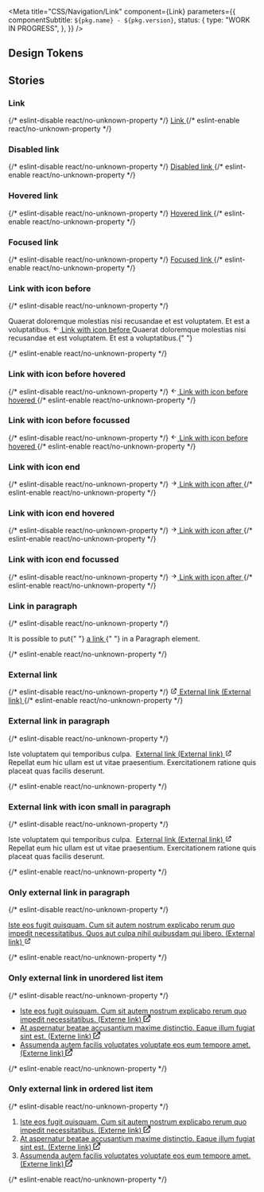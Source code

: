 
<Meta
  title="CSS/Navigation/Link"
  component={Link}
  parameters={{
    componentSubtitle: `${pkg.name} - ${pkg.version}`,
    status: {
      type: "WORK IN PROGRESS",
    },
  }}
/>

<Description markdown={readme} />

## Design Tokens

<DesignTokenDocBlock categoryName="Link" viewType="table" />

## Stories

### Link

<Canvas>
  {/* eslint-disable react/no-unknown-property */}
  <Story name="Link">
    <a href="#example-link" class="denhaag-link">
      <span class="denhaag-link__label">Link</span>
    </a>
  </Story>
  {/* eslint-enable react/no-unknown-property */}
</Canvas>

### Disabled link

<Canvas>
  {/* eslint-disable react/no-unknown-property */}
  <Story name="Disabled Link">
    <a href="#example-link" class="denhaag-link denhaag-link--disabled" tabindex="-1">
      <span class="denhaag-link__label">Disabled link</span>
    </a>
  </Story>
  {/* eslint-enable react/no-unknown-property */}
</Canvas>

### Hovered link

<Canvas>
  {/* eslint-disable react/no-unknown-property */}
  <Story name="Hovered Link">
    <a href="#example-link" class="denhaag-link denhaag-link--hover">
      <span class="denhaag-link__label">Hovered link</span>
    </a>
  </Story>
  {/* eslint-enable react/no-unknown-property */}
</Canvas>

### Focused link

<Canvas>
  {/* eslint-disable react/no-unknown-property */}
  <Story name="Focused Link">
    <a href="#example-link" class="denhaag-link denhaag-link--focus">
      <span class="denhaag-link__label">Focused link</span>
    </a>
  </Story>
  {/* eslint-enable react/no-unknown-property */}
</Canvas>

### Link with icon before

<Canvas>
  {/* eslint-disable react/no-unknown-property */}
  <Story name="Link with icon before">
    <p class="utrecht-paragraph">
      Quaerat doloremque molestias nisi recusandae et est voluptatem. Et est a voluptatibus.
      <a href="#example-link" tabindex="0" class="denhaag-link denhaag-link--with-icon denhaag-link--with-icon-start">
        <span class="denhaag-link__icon">
          <svg
            width="1em"
            height="1em"
            viewBox="0 0 24 24"
            fill="none"
            xmlns="http://www.w3.org/2000/svg"
            class="denhaag-icon"
            focusable="false"
            aria-hidden="true"
            shape-rendering="auto"
          >
            <path
              d="M11.7071 18.7071C11.3166 19.0976 10.6834 19.0976 10.2929 18.7071L4.29289 12.7071C4.10536 12.5196 4 12.2652 4 12C4 11.7348 4.10536 11.4804 4.29289 11.2929L10.2929 5.29289C10.6834 4.90237 11.3166 4.90237 11.7071 5.29289C12.0976 5.68342 12.0976 6.31658 11.7071 6.70711L7.41421 11L19 11C19.5523 11 20 11.4477 20 12C20 12.5523 19.5523 13 19 13L7.41421 13L11.7071 17.2929C12.0976 17.6834 12.0976 18.3166 11.7071 18.7071Z"
              fill="currentColor"
            ></path>
          </svg>
        </span>
        <span class="denhaag-link__label">Link with icon before</span>
      </a> Quaerat doloremque molestias nisi recusandae et est voluptatem. Et est a voluptatibus.{" "}
    </p>
  </Story>
  {/* eslint-enable react/no-unknown-property */}
</Canvas>

### Link with icon before hovered

<Canvas>
  {/* eslint-disable react/no-unknown-property */}
  <Story name="Link with icon before hovered">
    <a
      href="#example-link"
      tabindex="0"
      class="denhaag-link denhaag-link--with-icon denhaag-link--with-icon-start denhaag-link--hover"
    >
      <span class="denhaag-link__icon">
        <svg
          width="1em"
          height="1em"
          viewBox="0 0 24 24"
          fill="none"
          xmlns="http://www.w3.org/2000/svg"
          class="denhaag-icon"
          focusable="false"
          aria-hidden="true"
          shape-rendering="auto"
        >
          <path
            d="M11.7071 18.7071C11.3166 19.0976 10.6834 19.0976 10.2929 18.7071L4.29289 12.7071C4.10536 12.5196 4 12.2652 4 12C4 11.7348 4.10536 11.4804 4.29289 11.2929L10.2929 5.29289C10.6834 4.90237 11.3166 4.90237 11.7071 5.29289C12.0976 5.68342 12.0976 6.31658 11.7071 6.70711L7.41421 11L19 11C19.5523 11 20 11.4477 20 12C20 12.5523 19.5523 13 19 13L7.41421 13L11.7071 17.2929C12.0976 17.6834 12.0976 18.3166 11.7071 18.7071Z"
            fill="currentColor"
          ></path>
        </svg>
      </span>
      <span class="denhaag-link__label">Link with icon before hovered</span>
    </a>
  </Story>
  {/* eslint-enable react/no-unknown-property */}
</Canvas>

### Link with icon before focussed

<Canvas>
  {/* eslint-disable react/no-unknown-property */}
  <Story name="Link with icon before focussed">
    <a
      href="#example-link"
      tabindex="0"
      class="denhaag-link denhaag-link--with-icon denhaag-link--with-icon-start denhaag-link--focus"
    >
      <span class="denhaag-link__icon">
        <svg
          width="1em"
          height="1em"
          viewBox="0 0 24 24"
          fill="none"
          xmlns="http://www.w3.org/2000/svg"
          class="denhaag-icon"
          focusable="false"
          aria-hidden="true"
          shape-rendering="auto"
        >
          <path
            d="M11.7071 18.7071C11.3166 19.0976 10.6834 19.0976 10.2929 18.7071L4.29289 12.7071C4.10536 12.5196 4 12.2652 4 12C4 11.7348 4.10536 11.4804 4.29289 11.2929L10.2929 5.29289C10.6834 4.90237 11.3166 4.90237 11.7071 5.29289C12.0976 5.68342 12.0976 6.31658 11.7071 6.70711L7.41421 11L19 11C19.5523 11 20 11.4477 20 12C20 12.5523 19.5523 13 19 13L7.41421 13L11.7071 17.2929C12.0976 17.6834 12.0976 18.3166 11.7071 18.7071Z"
            fill="currentColor"
          ></path>
        </svg>
      </span>
      <span class="denhaag-link__label">Link with icon before hovered</span>
    </a>
  </Story>
  {/* eslint-enable react/no-unknown-property */}
</Canvas>

### Link with icon end

<Canvas>
  {/* eslint-disable react/no-unknown-property */}
  <Story name="Link with icon after">
    <a href="#example-link" tabindex="0" class="denhaag-link denhaag-link--with-icon denhaag-link--with-icon-end">
      <span class="denhaag-link__icon">
        <svg
          width="1em"
          height="1em"
          viewBox="0 0 24 24"
          fill="none"
          xmlns="http://www.w3.org/2000/svg"
          class="denhaag-icon"
          focusable="false"
          aria-hidden="true"
          shape-rendering="auto"
        >
          <path
            d="M12.2929 5.29289C12.6834 4.90237 13.3166 4.90237 13.7071 5.29289L19.7071 11.2929C19.8946 11.4804 20 11.7348 20 12C20 12.2652 19.8946 12.5196 19.7071 12.7071L13.7071 18.7071C13.3166 19.0976 12.6834 19.0976 12.2929 18.7071C11.9024 18.3166 11.9024 17.6834 12.2929 17.2929L16.5858 13L5 13C4.44772 13 4 12.5523 4 12C4 11.4477 4.44772 11 5 11L16.5858 11L12.2929 6.70711C11.9024 6.31658 11.9024 5.68342 12.2929 5.29289Z"
            fill="currentColor"
          />
        </svg>
      </span>
      <span class="denhaag-link__label">Link with icon after</span>
    </a>
  </Story>
  {/* eslint-enable react/no-unknown-property */}
</Canvas>

### Link with icon end hovered

<Canvas>
  {/* eslint-disable react/no-unknown-property */}
  <Story name="Link with icon after hovered">
    <a
      href="#example-link"
      tabindex="0"
      class="denhaag-link denhaag-link--with-icon denhaag-link--with-icon-end denhaag-link--hover"
    >
      <span class="denhaag-link__icon">
        <svg
          width="1em"
          height="1em"
          viewBox="0 0 24 24"
          fill="none"
          xmlns="http://www.w3.org/2000/svg"
          class="denhaag-icon"
          focusable="false"
          aria-hidden="true"
          shape-rendering="auto"
        >
          <path
            d="M12.2929 5.29289C12.6834 4.90237 13.3166 4.90237 13.7071 5.29289L19.7071 11.2929C19.8946 11.4804 20 11.7348 20 12C20 12.2652 19.8946 12.5196 19.7071 12.7071L13.7071 18.7071C13.3166 19.0976 12.6834 19.0976 12.2929 18.7071C11.9024 18.3166 11.9024 17.6834 12.2929 17.2929L16.5858 13L5 13C4.44772 13 4 12.5523 4 12C4 11.4477 4.44772 11 5 11L16.5858 11L12.2929 6.70711C11.9024 6.31658 11.9024 5.68342 12.2929 5.29289Z"
            fill="currentColor"
          />
        </svg>
      </span>
      <span class="denhaag-link__label">Link with icon after</span>
    </a>
  </Story>
  {/* eslint-enable react/no-unknown-property */}
</Canvas>

### Link with icon end focussed

<Canvas>
  {/* eslint-disable react/no-unknown-property */}
  <Story name="Link with icon after focussed">
    <a
      href="#example-link"
      tabindex="0"
      class="denhaag-link denhaag-link--with-icon denhaag-link--with-icon-end denhaag-link--focus"
    >
      <span class="denhaag-link__icon">
        <svg
          width="1em"
          height="1em"
          viewBox="0 0 24 24"
          fill="none"
          xmlns="http://www.w3.org/2000/svg"
          class="denhaag-icon"
          focusable="false"
          aria-hidden="true"
          shape-rendering="auto"
        >
          <path
            d="M12.2929 5.29289C12.6834 4.90237 13.3166 4.90237 13.7071 5.29289L19.7071 11.2929C19.8946 11.4804 20 11.7348 20 12C20 12.2652 19.8946 12.5196 19.7071 12.7071L13.7071 18.7071C13.3166 19.0976 12.6834 19.0976 12.2929 18.7071C11.9024 18.3166 11.9024 17.6834 12.2929 17.2929L16.5858 13L5 13C4.44772 13 4 12.5523 4 12C4 11.4477 4.44772 11 5 11L16.5858 11L12.2929 6.70711C11.9024 6.31658 11.9024 5.68342 12.2929 5.29289Z"
            fill="currentColor"
          />
        </svg>
      </span>
      <span class="denhaag-link__label">Link with icon after</span>
    </a>
  </Story>
  {/* eslint-enable react/no-unknown-property */}
</Canvas>

### Link in paragraph

<Canvas>
  {/* eslint-disable react/no-unknown-property */}
  <Story name="Link in Paragraph">
    <p class="utrecht-paragraph">
      It is possible to put{" "}
      <a href="#example-link" class="denhaag-link" tabindex="0">
        <span class="denhaag-link__label">a link</span>
      </a>{" "}
      in a Paragraph element.
    </p>
  </Story>
  {/* eslint-enable react/no-unknown-property */}
</Canvas>

### External link

<Canvas>
  {/* eslint-disable react/no-unknown-property */}
  <Story name="External link">
    <a
      href="#example-link"
      class="denhaag-link denhaag-link--with-icon denhaag-link--with-icon-end denhaag-link--external"
    >
      <span class="denhaag-link__icon">
        <svg
          width="1em"
          height="1em"
          viewBox="0 0 24 24"
          fill="none"
          xmlns="http://www.w3.org/2000/svg"
          class="denhaag-icon"
          focusable="false"
          aria-hidden="true"
          shape-rendering="auto"
        >
          <path
            d="M14 5C13.4477 5 13 4.55228 13 4C13 3.44772 13.4477 3 14 3H20C20.2652 3 20.5196 3.10536 20.7071 3.29289C20.8946 3.48043 21 3.73478 21 4L21 10C21 10.5523 20.5523 11 20 11C19.4477 11 19 10.5523 19 10L19 6.41422L9.70711 15.7071C9.31658 16.0976 8.68342 16.0976 8.29289 15.7071C7.90237 15.3166 7.90237 14.6834 8.29289 14.2929L17.5858 5H14ZM3 7C3 5.89543 3.89543 5 5 5H10C10.5523 5 11 5.44772 11 6C11 6.55228 10.5523 7 10 7H5V19H17V14C17 13.4477 17.4477 13 18 13C18.5523 13 19 13.4477 19 14V19C19 20.1046 18.1046 21 17 21H5C3.89543 21 3 20.1046 3 19V7Z"
            fill="currentColor"
          />
        </svg>
      </span>
      <span class="denhaag-link__label">External link</span>
      <span class="denhaag-link__sr-only">(External link)</span>
    </a>
  </Story>
  {/* eslint-enable react/no-unknown-property */}
</Canvas>

### External link in paragraph

<Canvas>
  {/* eslint-disable react/no-unknown-property */}
  <Story name="External link in paragraph">
    <p class="utrecht-paragraph">
      Iste voluptatem qui temporibus culpa.&nbsp;
      <a
        href="#example-link"
        class="denhaag-link denhaag-link--with-icon denhaag-link--with-icon-end denhaag-link--external"
      >
        <span class="denhaag-link__label">External link</span>
        <span class="denhaag-link__sr-only">(External link)</span>
        <span class="denhaag-link__icon">
          <svg
            width="1em"
            height="1em"
            viewBox="0 0 24 24"
            fill="none"
            xmlns="http://www.w3.org/2000/svg"
            class="denhaag-icon"
            focusable="false"
            aria-hidden="true"
            shape-rendering="auto"
          >
            <path
              d="M14 5C13.4477 5 13 4.55228 13 4C13 3.44772 13.4477 3 14 3H20C20.2652 3 20.5196 3.10536 20.7071 3.29289C20.8946 3.48043 21 3.73478 21 4L21 10C21 10.5523 20.5523 11 20 11C19.4477 11 19 10.5523 19 10L19 6.41422L9.70711 15.7071C9.31658 16.0976 8.68342 16.0976 8.29289 15.7071C7.90237 15.3166 7.90237 14.6834 8.29289 14.2929L17.5858 5H14ZM3 7C3 5.89543 3.89543 5 5 5H10C10.5523 5 11 5.44772 11 6C11 6.55228 10.5523 7 10 7H5V19H17V14C17 13.4477 17.4477 13 18 13C18.5523 13 19 13.4477 19 14V19C19 20.1046 18.1046 21 17 21H5C3.89543 21 3 20.1046 3 19V7Z"
              fill="currentColor"
            />
          </svg>
        </span>
      </a> Repellat eum hic ullam est ut vitae praesentium. Exercitationem ratione quis placeat quas facilis deserunt.
    </p>
  </Story>
  {/* eslint-enable react/no-unknown-property */}
</Canvas>

### External link with icon small in paragraph

<Canvas>
  {/* eslint-disable react/no-unknown-property */}
  <Story name="External link with icon small in paragraph">
    <p class="utrecht-paragraph">
      Iste voluptatem qui temporibus culpa.&nbsp;
      <a
        href="#example-link"
        class="denhaag-link denhaag-link--with-icon denhaag-link--with-small-icon denhaag-link--with-icon-end denhaag-link--external"
      >
        <span class="denhaag-link__label">External link</span>
        <span class="denhaag-link__sr-only">(External link)</span>
        <span class="denhaag-link__icon">
          <svg
            width="1em"
            height="1em"
            viewBox="0 0 24 24"
            fill="none"
            xmlns="http://www.w3.org/2000/svg"
            class="denhaag-icon"
            focusable="false"
            aria-hidden="true"
            shape-rendering="auto"
          >
            <path
              d="M14 5C13.4477 5 13 4.55228 13 4C13 3.44772 13.4477 3 14 3H20C20.2652 3 20.5196 3.10536 20.7071 3.29289C20.8946 3.48043 21 3.73478 21 4L21 10C21 10.5523 20.5523 11 20 11C19.4477 11 19 10.5523 19 10L19 6.41422L9.70711 15.7071C9.31658 16.0976 8.68342 16.0976 8.29289 15.7071C7.90237 15.3166 7.90237 14.6834 8.29289 14.2929L17.5858 5H14ZM3 7C3 5.89543 3.89543 5 5 5H10C10.5523 5 11 5.44772 11 6C11 6.55228 10.5523 7 10 7H5V19H17V14C17 13.4477 17.4477 13 18 13C18.5523 13 19 13.4477 19 14V19C19 20.1046 18.1046 21 17 21H5C3.89543 21 3 20.1046 3 19V7Z"
              fill="currentColor"
            />
          </svg>
        </span>
      </a> Repellat eum hic ullam est ut vitae praesentium. Exercitationem ratione quis placeat quas facilis deserunt.
    </p>
  </Story>
  {/* eslint-enable react/no-unknown-property */}
</Canvas>

### Only external link in paragraph

<Canvas>
  {/* eslint-disable react/no-unknown-property */}
  <Story name="Only external link in paragraph">
    <p class="utrecht-paragraph">
      <a
        href="#example-link"
        class="denhaag-link denhaag-link--with-icon denhaag-link--with-icon-end denhaag-link--external"
      >
        <span class="denhaag-link__label">
          Iste eos fugit quisquam. Cum sit autem nostrum explicabo rerum quo impedit necessitatibus. Quos aut culpa
          nihil quibusdam qui libero.
        </span>
        <span class="denhaag-link__sr-only">(External link)</span>
        <span class="denhaag-link__icon">
          <svg
            width="1em"
            height="1em"
            viewBox="0 0 24 24"
            fill="none"
            xmlns="http://www.w3.org/2000/svg"
            class="denhaag-icon"
            focusable="false"
            aria-hidden="true"
            shape-rendering="auto"
          >
            <path
              d="M14 5C13.4477 5 13 4.55228 13 4C13 3.44772 13.4477 3 14 3H20C20.2652 3 20.5196 3.10536 20.7071 3.29289C20.8946 3.48043 21 3.73478 21 4L21 10C21 10.5523 20.5523 11 20 11C19.4477 11 19 10.5523 19 10L19 6.41422L9.70711 15.7071C9.31658 16.0976 8.68342 16.0976 8.29289 15.7071C7.90237 15.3166 7.90237 14.6834 8.29289 14.2929L17.5858 5H14ZM3 7C3 5.89543 3.89543 5 5 5H10C10.5523 5 11 5.44772 11 6C11 6.55228 10.5523 7 10 7H5V19H17V14C17 13.4477 17.4477 13 18 13C18.5523 13 19 13.4477 19 14V19C19 20.1046 18.1046 21 17 21H5C3.89543 21 3 20.1046 3 19V7Z"
              fill="currentColor"
            />
          </svg>
        </span>
      </a>
    </p>
  </Story>
  {/* eslint-enable react/no-unknown-property */}
</Canvas>

### Only external link in unordered list item

<Canvas>
  {/* eslint-disable react/no-unknown-property */}
  <Story name="Only external link in unordered list item">
    <ul class="denhaag-unordered-list">
      <li>
        <a
          href="https://denhaag.raadsinformatie.nl/modules/13/Overige%20bestuurlijke%20stukken/757852"
          class="denhaag-link denhaag-link--external denhaag-link--with-icon denhaag-link--with-icon-end"
        >
          <span class="denhaag-link__label">
            Iste eos fugit quisquam. Cum sit autem nostrum explicabo rerum quo impedit necessitatibus.
          </span>
          <span class="denhaag-link__sr-only">(Externe link)</span>
          <span class="denhaag-link__icon">
            <svg
              aria-hidden="true"
              class="denhaag-icon"
              xmlns="http://www.w3.org/2000/svg"
              width="1em"
              height="1em"
              viewBox="0 0 18 18"
              fill="none"
            >
              <path
                d="M11 2C10.4477 2 10 1.55228 10 1C10 0.447715 10.4477 0 11 0H17C17.2652 0 17.5196 0.105357 17.7071 0.292894C17.8946 0.48043 18 0.734784 18 1L18 7C18 7.55229 17.5523 8 17 8C16.4477 8 16 7.55228 16 7L16 3.41422L6.70711 12.7071C6.31658 13.0976 5.68342 13.0976 5.29289 12.7071C4.90237 12.3166 4.90237 11.6834 5.29289 11.2929L14.5858 2H11ZM0 4C0 2.89543 0.895431 2 2 2H7C7.55228 2 8 2.44772 8 3C8 3.55228 7.55228 4 7 4H2V16H14V11C14 10.4477 14.4477 10 15 10C15.5523 10 16 10.4477 16 11V16C16 17.1046 15.1046 18 14 18H2C0.895431 18 0 17.1046 0 16V4Z"
                fill="currentColor"
              ></path>
            </svg>
          </span>
        </a>
      </li>
      <li>
        <a
          href="https://denhaag.raadsinformatie.nl/modules/13/Overige%20bestuurlijke%20stukken/598806"
          class="denhaag-link denhaag-link--external denhaag-link--with-icon denhaag-link--with-icon-end"
        >
          <span class="denhaag-link__label">
            At aspernatur beatae accusantium maxime distinctio. Eaque illum fugiat sint est.
          </span>
          <span class="denhaag-link__sr-only">(Externe link)</span>
          <span class="denhaag-link__icon">
            <svg
              aria-hidden="true"
              class="denhaag-icon"
              xmlns="http://www.w3.org/2000/svg"
              width="1em"
              height="1em"
              viewBox="0 0 18 18"
              fill="none"
            >
              <path
                d="M11 2C10.4477 2 10 1.55228 10 1C10 0.447715 10.4477 0 11 0H17C17.2652 0 17.5196 0.105357 17.7071 0.292894C17.8946 0.48043 18 0.734784 18 1L18 7C18 7.55229 17.5523 8 17 8C16.4477 8 16 7.55228 16 7L16 3.41422L6.70711 12.7071C6.31658 13.0976 5.68342 13.0976 5.29289 12.7071C4.90237 12.3166 4.90237 11.6834 5.29289 11.2929L14.5858 2H11ZM0 4C0 2.89543 0.895431 2 2 2H7C7.55228 2 8 2.44772 8 3C8 3.55228 7.55228 4 7 4H2V16H14V11C14 10.4477 14.4477 10 15 10C15.5523 10 16 10.4477 16 11V16C16 17.1046 15.1046 18 14 18H2C0.895431 18 0 17.1046 0 16V4Z"
                fill="currentColor"
              ></path>
            </svg>
          </span>
        </a>
      </li>
      <li>
        <a
          href="https://denhaag.test/nl/in-de-stad/verkeer-en-vervoer/ov-next-openbaar-vervoer-van-de-toekomst/"
          class="denhaag-link denhaag-link--external denhaag-link--with-icon denhaag-link--with-icon-end"
        >
          <span class="denhaag-link__label">Assumenda autem facilis voluptates voluptate eos eum tempore amet.</span>
          <span class="denhaag-link__sr-only">(Externe link)</span>
          <span class="denhaag-link__icon">
            <svg
              aria-hidden="true"
              class="denhaag-icon"
              xmlns="http://www.w3.org/2000/svg"
              width="1em"
              height="1em"
              viewBox="0 0 18 18"
              fill="none"
            >
              <path
                d="M11 2C10.4477 2 10 1.55228 10 1C10 0.447715 10.4477 0 11 0H17C17.2652 0 17.5196 0.105357 17.7071 0.292894C17.8946 0.48043 18 0.734784 18 1L18 7C18 7.55229 17.5523 8 17 8C16.4477 8 16 7.55228 16 7L16 3.41422L6.70711 12.7071C6.31658 13.0976 5.68342 13.0976 5.29289 12.7071C4.90237 12.3166 4.90237 11.6834 5.29289 11.2929L14.5858 2H11ZM0 4C0 2.89543 0.895431 2 2 2H7C7.55228 2 8 2.44772 8 3C8 3.55228 7.55228 4 7 4H2V16H14V11C14 10.4477 14.4477 10 15 10C15.5523 10 16 10.4477 16 11V16C16 17.1046 15.1046 18 14 18H2C0.895431 18 0 17.1046 0 16V4Z"
                fill="currentColor"
              ></path>
            </svg>
          </span>
        </a>
      </li>
    </ul>
  </Story>
  {/* eslint-enable react/no-unknown-property */}
</Canvas>

### Only external link in ordered list item

<Canvas>
  {/* eslint-disable react/no-unknown-property */}
  <Story name="Only external link in ordered list item">
    <ol class="denhaag-ordered-list">
      <li>
        <a
          href="https://denhaag.raadsinformatie.nl/modules/13/Overige%20bestuurlijke%20stukken/757852"
          class="denhaag-link denhaag-link--external denhaag-link--with-icon denhaag-link--with-icon-end"
        >
          <span class="denhaag-link__label">
            Iste eos fugit quisquam. Cum sit autem nostrum explicabo rerum quo impedit necessitatibus.
          </span>
          <span class="denhaag-link__sr-only">(Externe link)</span>
          <span class="denhaag-link__icon">
            <svg
              aria-hidden="true"
              class="denhaag-icon"
              xmlns="http://www.w3.org/2000/svg"
              width="1em"
              height="1em"
              viewBox="0 0 18 18"
              fill="none"
            >
              <path
                d="M11 2C10.4477 2 10 1.55228 10 1C10 0.447715 10.4477 0 11 0H17C17.2652 0 17.5196 0.105357 17.7071 0.292894C17.8946 0.48043 18 0.734784 18 1L18 7C18 7.55229 17.5523 8 17 8C16.4477 8 16 7.55228 16 7L16 3.41422L6.70711 12.7071C6.31658 13.0976 5.68342 13.0976 5.29289 12.7071C4.90237 12.3166 4.90237 11.6834 5.29289 11.2929L14.5858 2H11ZM0 4C0 2.89543 0.895431 2 2 2H7C7.55228 2 8 2.44772 8 3C8 3.55228 7.55228 4 7 4H2V16H14V11C14 10.4477 14.4477 10 15 10C15.5523 10 16 10.4477 16 11V16C16 17.1046 15.1046 18 14 18H2C0.895431 18 0 17.1046 0 16V4Z"
                fill="currentColor"
              ></path>
            </svg>
          </span>
        </a>
      </li>
      <li>
        <a
          href="https://denhaag.raadsinformatie.nl/modules/13/Overige%20bestuurlijke%20stukken/598806"
          class="denhaag-link denhaag-link--external denhaag-link--with-icon denhaag-link--with-icon-end"
        >
          <span class="denhaag-link__label">
            At aspernatur beatae accusantium maxime distinctio. Eaque illum fugiat sint est.
          </span>
          <span class="denhaag-link__sr-only">(Externe link)</span>
          <span class="denhaag-link__icon">
            <svg
              aria-hidden="true"
              class="denhaag-icon"
              xmlns="http://www.w3.org/2000/svg"
              width="1em"
              height="1em"
              viewBox="0 0 18 18"
              fill="none"
            >
              <path
                d="M11 2C10.4477 2 10 1.55228 10 1C10 0.447715 10.4477 0 11 0H17C17.2652 0 17.5196 0.105357 17.7071 0.292894C17.8946 0.48043 18 0.734784 18 1L18 7C18 7.55229 17.5523 8 17 8C16.4477 8 16 7.55228 16 7L16 3.41422L6.70711 12.7071C6.31658 13.0976 5.68342 13.0976 5.29289 12.7071C4.90237 12.3166 4.90237 11.6834 5.29289 11.2929L14.5858 2H11ZM0 4C0 2.89543 0.895431 2 2 2H7C7.55228 2 8 2.44772 8 3C8 3.55228 7.55228 4 7 4H2V16H14V11C14 10.4477 14.4477 10 15 10C15.5523 10 16 10.4477 16 11V16C16 17.1046 15.1046 18 14 18H2C0.895431 18 0 17.1046 0 16V4Z"
                fill="currentColor"
              ></path>
            </svg>
          </span>
        </a>
      </li>
      <li>
        <a
          href="https://denhaag.test/nl/in-de-stad/verkeer-en-vervoer/ov-next-openbaar-vervoer-van-de-toekomst/"
          class="denhaag-link denhaag-link--external denhaag-link--with-icon denhaag-link--with-icon-end"
        >
          <span class="denhaag-link__label">Assumenda autem facilis voluptates voluptate eos eum tempore amet.</span>
          <span class="denhaag-link__sr-only">(Externe link)</span>
          <span class="denhaag-link__icon">
            <svg
              aria-hidden="true"
              class="denhaag-icon"
              xmlns="http://www.w3.org/2000/svg"
              width="1em"
              height="1em"
              viewBox="0 0 18 18"
              fill="none"
            >
              <path
                d="M11 2C10.4477 2 10 1.55228 10 1C10 0.447715 10.4477 0 11 0H17C17.2652 0 17.5196 0.105357 17.7071 0.292894C17.8946 0.48043 18 0.734784 18 1L18 7C18 7.55229 17.5523 8 17 8C16.4477 8 16 7.55228 16 7L16 3.41422L6.70711 12.7071C6.31658 13.0976 5.68342 13.0976 5.29289 12.7071C4.90237 12.3166 4.90237 11.6834 5.29289 11.2929L14.5858 2H11ZM0 4C0 2.89543 0.895431 2 2 2H7C7.55228 2 8 2.44772 8 3C8 3.55228 7.55228 4 7 4H2V16H14V11C14 10.4477 14.4477 10 15 10C15.5523 10 16 10.4477 16 11V16C16 17.1046 15.1046 18 14 18H2C0.895431 18 0 17.1046 0 16V4Z"
                fill="currentColor"
              ></path>
            </svg>
          </span>
        </a>
      </li>
    </ol>
  </Story>
  {/* eslint-enable react/no-unknown-property */}
</Canvas>
